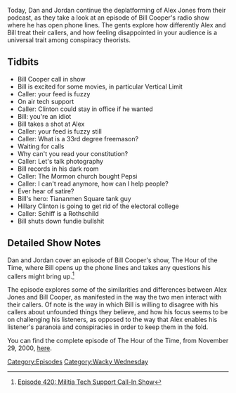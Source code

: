 {{Episode
    | title           = The Militia Tech Support Call-In Show
    | caption         = [https://knowledgefight.libsyn.com/knowledge-fight-the-militia-tech-support-call-in-show Listen to this episode on Libsyn]
    | episodeNumber   = 420
    | length          = 01:12:39
    | airDate         = April 15, 2020
    | episodeType     = [[:Category:Wacky Wednesday|Wacky Wednesday]]
    | appearance      = [[Bill Cooper]], [[Bill Clinton]], [[Hillary Clinton]]
    | previousEpisode = [[419: Disease Denial and Vampire Affirmation]]
    | nextEpisode     = [[421: April 16, 2020]]
}}

{{Stub}}

Today, Dan and Jordan continue the deplatforming of Alex Jones from their podcast, as they take a look at an episode of Bill Cooper's radio show where he has open phone lines. The gents explore how differently Alex and Bill treat their callers, and how feeling disappointed in your audience is a universal trait among conspiracy theorists.

==Tidbits==

*Bill Cooper call in show
*Bill is excited for some movies, in particular Vertical Limit
*Caller: your feed is fuzzy
*On air tech support
*Caller: Clinton could stay in office if he wanted
*Bill: you're an idiot
*Bill takes a shot at Alex
*Caller: your feed is fuzzy still
*Caller: What is a 33rd degree freemason?
*Waiting for calls
*Why can't you read your constitution?
*Caller: Let's talk photography
*Bill records in his dark room
*Caller: The Mormon church bought Pepsi
*Caller: I can't read anymore, how can I help people?
*Ever hear of satire?
*Bill's hero: Tiananmen Square tank guy
*Hillary Clinton is going to get rid of the electoral college
*Caller: Schiff is a  Rothschild
*Bill shuts down fundie bullshit

==Detailed Show Notes==

Dan and Jordan cover an episode of Bill Cooper's show, The Hour of the Time, where Bill opens up the phone lines and takes any questions his callers might bring up.<ref>[https://knowledgefight.com/research/2020/4/15/episode-420-militia-tech-support-call-in-show Episode 420: Militia Tech Support Call-In Show]</ref>

The episode explores some of the similarities and differences between Alex Jones and Bill Cooper, as manifested in the way the two men interact with their callers. Of note is the way in which Bill is willing to disagree with his callers about unfounded things they believe, and how his focus seems to be on challenging his listeners, as opposed to the way that Alex enables his listener's paranoia and conspiracies in order to keep them in the fold.

You can find the complete episode of The Hour of the Time, from November 29, 2000, [http://hourofthetime.com/bcmp3B/1848A.mp3 here].

[[Category:Episodes]]
[[Category:Wacky Wednesday]]